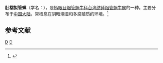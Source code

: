 {{Speciesbox 
| taxon = Hemiphaedusa gastroptychia
| binomial_authority = (Moellendroff, 1885)
}}
'''肚褶拟管螺'''（学名：''{{lang|la|Hemiphaedusa gastroptychia}}''），是[[柄眼目|柄眼目]][[烟管蜗牛科|烟管蜗牛科]][[台湾纺锤烟管蜗牛属|台湾纺锤烟管蜗牛属]]的一种。主要分布于[[中国大陆|中国大陆]]，常栖息在阴暗潮湿和多腐殖质的环境。<ref>{{cite web|url=http://shell.sinica.edu.tw/chinese/shellbase_detail.php?science_no=6057|title=国际贝库：肚褶拟管螺|publisher=台湾贝类资料库|accessdate=2009-08-11}}</ref>

== 参考文献 ==
{{reflist}}
{{taxonbar}}
[[Category:_1885年描述的动物|D]]
[[Category:台湾纺锤烟管蜗牛属|D]]